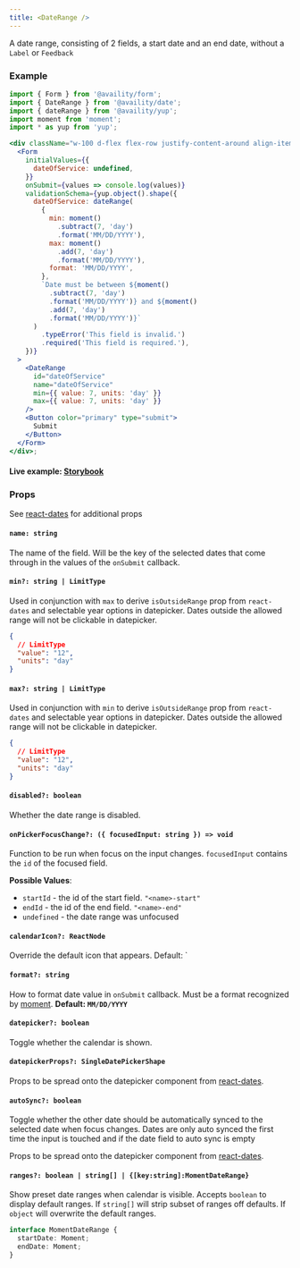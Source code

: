 ```yaml
---
title: <DateRange />
---
```


A date range, consisting of 2 fields, a start date and an end date, without a `Label` or `Feedback`

### Example

```jsx live=true viewCode=true
import { Form } from '@availity/form';
import { DateRange } from '@availity/date';
import { dateRange } from '@availity/yup';
import moment from 'moment';
import * as yup from 'yup';

<div className="w-100 d-flex flex-row justify-content-around align-items-center">
  <Form
    initialValues={{
      dateOfService: undefined,
    }}
    onSubmit={values => console.log(values)}
    validationSchema={yup.object().shape({
      dateOfService: dateRange(
        {
          min: moment()
            .subtract(7, 'day')
            .format('MM/DD/YYYY'),
          max: moment()
            .add(7, 'day')
            .format('MM/DD/YYYY'),
          format: 'MM/DD/YYYY',
        },
        `Date must be between ${moment()
          .subtract(7, 'day')
          .format('MM/DD/YYYY')} and ${moment()
          .add(7, 'day')
          .format('MM/DD/YYYY')}`
      )
        .typeError('This field is invalid.')
        .required('This field is required.'),
    })}
  >
    <DateRange
      id="dateOfService"
      name="dateOfService"
      min={{ value: 7, units: 'day' }}
      max={{ value: 7, units: 'day' }}
    />
    <Button color="primary" type="submit">
      Submit
    </Button>
  </Form>
</div>;
```

#### Live example: <a href="https://availity.github.io/availity-react/storybook/?path=/story/formik-date--daterange"> Storybook</a>

### Props

See [react-dates](https://github.com/airbnb/react-dates#daterangepicker) for additional props

#### `name: string`

The name of the field. Will be the key of the selected dates that come through in the values of the `onSubmit` callback.

#### `min?: string | LimitType`

Used in conjunction with `max` to derive `isOutsideRange` prop from `react-dates` and selectable year options in datepicker. Dates outside the allowed range will not be clickable in datepicker.

```json hideCopy=true
{
  // LimitType
  "value": "12",
  "units": "day"
}
```

#### `max?: string | LimitType`

Used in conjunction with `min` to derive `isOutsideRange` prop from `react-dates` and selectable year options in datepicker. Dates outside the allowed range will not be clickable in datepicker.

```json hideCopy=true
{
  // LimitType
  "value": "12",
  "units": "day"
}
```

#### `disabled?: boolean`

Whether the date range is disabled.

#### `onPickerFocusChange?: ({ focusedInput: string }) => void`

Function to be run when focus on the input changes. `focusedInput` contains the `id` of the focused field.

**Possible Values**:

- `startId` - the id of the start field. `"<name>-start"`
- `endId` - the id of the end field. `"<name>-end"`
- `undefined` - the date range was unfocused

#### `calendarIcon?: ReactNode`

Override the default icon that appears. Default: `<Icon name="calendar" />

#### `format?: string`

How to format date value in `onSubmit` callback. Must be a format recognized by [moment](https://momentjs.com/docs/#/displaying/format/). **Default: `MM/DD/YYYY`**

#### `datepicker?: boolean`

Toggle whether the calendar is shown.

#### `datepickerProps?: SingleDatePickerShape`

Props to be spread onto the datepicker component from [react-dates](https://github.com/airbnb/react-dates#singledatepicker).

#### `autoSync?: boolean`

Toggle whether the other date should be automatically synced to the selected date when focus changes. Dates are only auto synced the first time the input is touched and if the date field to auto sync is empty

Props to be spread onto the datepicker component from [react-dates](https://github.com/airbnb/react-dates#singledatepicker).

#### `ranges?: boolean | string[] | {[key:string]:MomentDateRange}`

Show preset date ranges when calendar is visible. Accepts `boolean` to display default ranges. If `string[]` will strip subset of ranges off defaults. If `object` will overwrite the default ranges.

```ts hideCopy=true
interface MomentDateRange {
  startDate: Moment;
  endDate: Moment;
}
```
